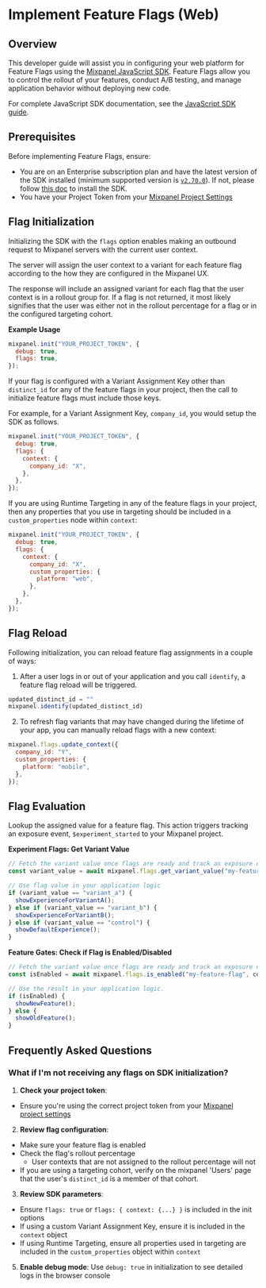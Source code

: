 
# Implement Feature Flags (Web)

## Overview

This developer guide will assist you in configuring your web platform for Feature Flags using the [Mixpanel JavaScript SDK](/docs/tracking-methods/sdks/javascript). Feature Flags allow you to control the rollout of your features, conduct A/B testing, and manage application behavior without deploying new code.

For complete JavaScript SDK documentation, see the [JavaScript SDK guide](/docs/tracking-methods/sdks/javascript).

## Prerequisites

Before implementing Feature Flags, ensure:

- You are on an Enterprise subscription plan and have the latest version of the SDK installed (minimum supported version is [`v2.70.0`](https://github.com/mixpanel/mixpanel-js/releases/tag/v2.70.0)). If not, please follow [this doc](/docs/quickstart/install-mixpanel) to install the SDK.
- You have your Project Token from your [Mixpanel Project Settings](/docs/orgs-and-projects/managing-projects#find-your-project-tokens)

## Flag Initialization

Initializing the SDK with the `flags` option enables making an outbound request to Mixpanel servers with the current user context.

The server will assign the user context to a variant for each feature flag according to the how they are configured in the Mixpanel UX.

The response will include an assigned variant for each flag that the user context is in a rollout group for. If a flag is not returned, it most likely signifies that the user was either not in the rollout percentage for a flag or in the configured targeting cohort.
 
**Example Usage**

```javascript Javascript
mixpanel.init("YOUR_PROJECT_TOKEN", {
  debug: true,
  flags: true,
});
```

If your flag is configured with a Variant Assignment Key other than `distinct_id` for any of the feature flags in your project, then the call to initialize feature flags must include those keys.

For example, for a Variant Assignment Key, `company_id`, you would setup the SDK as follows.

```javascript Javascript
mixpanel.init("YOUR_PROJECT_TOKEN", {
  debug: true,
  flags: {
    context: {
      company_id: "X",
    },
  },
});
```

If you are using Runtime Targeting in any of the feature flags in your project, then any properties that you use in targeting should be included in a `custom_properties` node within `context`:

```javascript
mixpanel.init("YOUR_PROJECT_TOKEN", {
  debug: true,
  flags: {
    context: {
      company_id: "X",
      custom_properties: {
        platform: "web",
      },
    },
  },
});
```

## Flag Reload

Following initialization, you can reload feature flag assignments in a couple of ways:

1) After a user logs in or out of your application and you call `identify`, a feature flag reload will be triggered.

```javascript
updated_distinct_id = ""
mixpanel.identify(updated_distinct_id)
```

2) To refresh flag variants that may have changed during the lifetime of your app, you can manually reload flags with a new context:

```javascript
mixpanel.flags.update_context({
  company_id: "Y",
  custom_properties: {
    platform: "mobile",
  },
});
```

## Flag Evaluation

Lookup the assigned value for a feature flag.
This action triggers tracking an exposure event, `$experiment_started` to your Mixpanel project.


**Experiment Flags: Get Variant Value**

```javascript
// Fetch the variant value once flags are ready and track an exposure event *if* the user context is in a rollout group for the feature flag.
const variant_value = await mixpanel.flags.get_variant_value("my-feature-flag", "control");

// Use flag value in your application logic
if (variant_value == "variant_a") {
  showExperienceForVariantA();
} else if (variant_value == "variant_b") {
  showExperienceForVariantB();
} else if (variant_value == "control") {
  showDefaultExperience();
}
```

**Feature Gates: Check if Flag is Enabled/Disabled**
```javascript
// Fetch the variant value once flags are ready and track an exposure event *if* the user context is in a rollout group for the feature flag.
const isEnabled = await mixpanel.flags.is_enabled("my-feature-flag", control");

// Use the result in your application logic. 
if (isEnabled) {
  showNewFeature();
} else {
  showOldFeature();
}
```

## Frequently Asked Questions

### What if I'm not receiving any flags on SDK initialization?

1. **Check your project token**: 
  - Ensure you're using the correct project token from your [Mixpanel project settings](/docs/orgs-and-projects/managing-projects#find-your-project-tokens)
2. **Review flag configuration**: 
  - Make sure your feature flag is enabled
  - Check the flag's rollout percentage
    - User contexts that are not assigned to the rollout percentage will not 
  - If you are using a targeting cohort, verify on the mixpanel 'Users' page that the user's `distinct_id` is a member of that cohort.

3. **Review SDK parameters**:
  - Ensure `flags: true` or `flags: { context: {...} }` is included in the init options
  - If using a custom Variant Assignment Key, ensure it is included in the `context` object
  - If using Runtime Targeting, ensure all properties used in targeting are included in the `custom_properties` object within `context` 

5. **Enable debug mode**: Use `debug: true` in initialization to see detailed logs in the browser console

